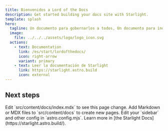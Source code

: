 ```yaml
---
title: Bienvenidos a Lord of the Docs
description: Get started building your docs site with Starlight.
template: splash
hero:
  tagline: Un documento para gobernarlos a todos, Un documento para indexarlos a todos, Un documento para ayudarlos a todos, y en el conocimiento atarlos.
  image:
    file: ../../../assets/logo/logo_icon.svg
  actions:
    - text: Documentation
      link: /es/start/lordofthedocs/
      icon: right-arrow
      variant: primary
    - text: Leer la documentación de Starlight
      link: https://starlight.astro.build
      icon: external
---
```



<seo title={frontmatter.title} title={frontmatter.description}/>

## Next steps

<CardGrid stagger>
  <Card title="Update content" icon="pencil">
    Edit `src/content/docs/index.mdx` to see this page change.
  </Card>
  <Card title="Add new content" icon="add-document">
    Add Markdown or MDX files to `src/content/docs` to create new pages.
  </Card>
  <Card title="Configure your site" icon="setting">
    Edit your `sidebar` and other config in `astro.config.mjs`.
  </Card>
  <Card title="Read the docs" icon="open-book">
    Learn more in [the Starlight Docs](https://starlight.astro.build/).
  </Card>
</CardGrid>
